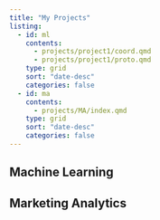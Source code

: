 ```yaml
---
title: "My Projects"
listing:
  - id: ml
    contents: 
      - projects/project1/coord.qmd
      - projects/project1/proto.qmd
    type: grid 
    sort: "date-desc"
    categories: false
  - id: ma
    contents:
      - projects/MA/index.qmd
    type: grid 
    sort: "date-desc"
    categories: false
---
```

## Machine Learning

:::{#ml}
:::

## Marketing Analytics

:::{#ma}
:::


